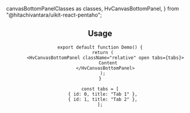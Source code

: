   canvasBottomPanelClasses as classes,
  HvCanvasBottomPanel,
} from "@hitachivantara/uikit-react-pentaho";


<Header
  params={{
    name: "BottomPanel",
    packageName: "pentaho",
    classes,
    componentPath: "Canvas/BottomPanel",
  }}
/>

## Usage

```tsx live
export default function Demo() {
  return (
    <HvCanvasBottomPanel className="relative" open tabs={tabs}>
      Content
    </HvCanvasBottomPanel>
  );
}

const tabs = [
  { id: 0, title: "Tab 1" },
  { id: 1, title: "Tab 2" },
];
```
